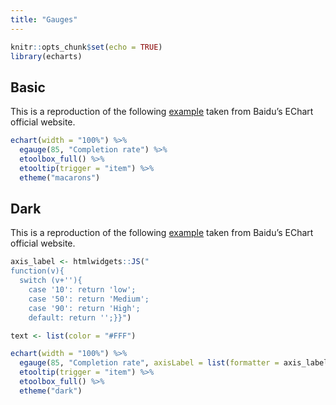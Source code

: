 ```yaml
---
title: "Gauges"
---
```


```r
knitr::opts_chunk$set(echo = TRUE)
library(echarts)
```

## Basic

This is a reproduction of the following [example](http://echarts.baidu.com/echarts2/doc/example/gauge1.html#-en) taken from Baidu's EChart official website.

```r
echart(width = "100%") %>%
  egauge(85, "Completion rate") %>% 
  etoolbox_full() %>% 
  etooltip(trigger = "item") %>% 
  etheme("macarons")
```

## Dark

This is a reproduction of the following [example](http://echarts.baidu.com/echarts2/doc/example/gauge3.html#-en) taken from Baidu's EChart official website.

```r
axis_label <- htmlwidgets::JS("
function(v){
  switch (v+''){
    case '10': return 'low';
    case '50': return 'Medium';
    case '90': return 'High';
    default: return '';}}")

text <- list(color = "#FFF")

echart(width = "100%") %>%
  egauge(85, "Completion rate", axisLabel = list(formatter = axis_label, textStyle = text)) %>% 
  etooltip(trigger = "item") %>%
  etoolbox_full() %>% 
  etheme("dark")
```